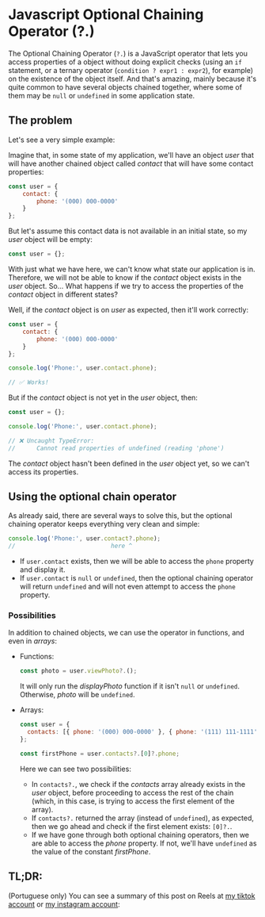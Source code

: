 
# Javascript Optional Chaining Operator (?.)

The Optional Chaining Operator (`?.`) is a JavaScript operator that lets you access properties of a object without doing explicit checks
(using an `if` statement, or a ternary operator (`condition ? expr1 : expr2`), for example) on the existence of the object itself.
And that's amazing, mainly because it's quite common to have several objects chained together, where some of them may be `null` or `undefined` in some application state.

## The problem

Let's see a very simple example:

Imagine that, in some state of my application, we'll have an object _user_ that will have another chained object called _contact_ that will have some contact properties:

```javascript
const user = {
	contact: {
		phone: '(000) 000-0000'
	}
};
```

But let's assume this contact data is not available in an initial state, so my _user_ object will be empty:

```javascript
const user = {};
```

With just what we have here, we can't know what state our application is in. Therefore, we will not be able to know if the _contact_ object exists in the _user_ object.
So... What happens if we try to access the properties of the _contact_ object in different states?

Well, if the _contact_ object is on _user_ as expected, then it'll work correctly:

```javascript
const user = {
	contact: {
		phone: '(000) 000-0000'
	}
};

console.log('Phone:', user.contact.phone);

// ✅ Works!
```

But if the _contact_ object is not yet in the _user_ object, then:

```javascript
const user = {};

console.log('Phone:', user.contact.phone);

// ❌ Uncaught TypeError:
//      Cannot read properties of undefined (reading 'phone')
```

The _contact_ object hasn't been defined in the _user_ object yet, so we can't access its properties.

## Using the optional chain operator

As already said, there are several ways to solve this, but the optional chaining operator keeps everything very clean and simple:

```javascript
console.log('Phone:', user.contact?.phone);
//                           here ^
```

- If `user.contact` exists, then we will be able to access the `phone` property and display it.
- If `user.contact` is `null` or `undefined`, then the optional chaining operator will return `undefined` and will not even attempt to access the `phone` property.

### Possibilities

In addition to chained objects, we can use the operator in functions, and even in _arrays_:

- Functions:

  ```javascript
  const photo = user.viewPhoto?.();
  ```

  It will only run the _displayPhoto_ function if it isn't `null` or `undefined`. Otherwise, _photo_ will be `undefined`.

- Arrays:

  ```javascript
  const user = {
  	contacts: [{ phone: '(000) 000-0000' }, { phone: '(111) 111-1111' }]
  };

  const firstPhone = user.contacts?.[0]?.phone;
  ```

  Here we can see two possibilities:

  - In `contacts?.`, we check if the _contacts_ array already exists in the _user_ object, before proceeding to access the rest of the chain (which, in this case, is trying to access the first element of the array).
  - If `contacts?.` returned the array (instead of `undefined`), as expected, then we go ahead and check if the first element exists: `[0]?.`.
  - If we have gone through both optional chaining operators, then we are able to access the _phone_ property.
    If not, we'll have `undefined` as the value of the constant _firstPhone_.

## TL;DR:

(Portuguese only) You can see a summary of this post on Reels at [my tiktok account](https://www.tiktok.com/@matheusmorais.dev) or [my instagram account](https://www.instagram.com/matheusmorais.dev/):

<SocialVideos tiktokId="7127818762664873221" instagramId="Cg0jIxjFVxH" />

